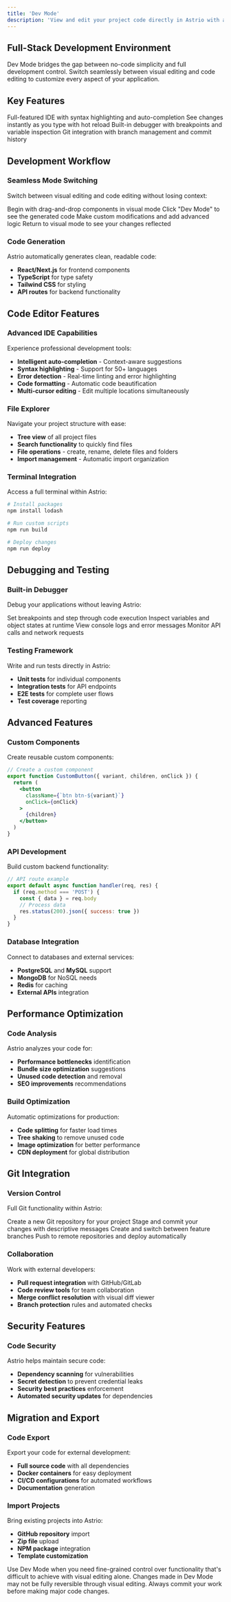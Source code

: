 ```yaml
---
title: 'Dev Mode'
description: 'View and edit your project code directly in Astrio with a full-featured development environment'
---
```


## Full-Stack Development Environment

Dev Mode bridges the gap between no-code simplicity and full development control. Switch seamlessly between visual editing and code editing to customize every aspect of your application.

## Key Features

<CardGroup cols={2}>
  <Card
    title="Code Editor"
    icon="code"
  >
    Full-featured IDE with syntax highlighting and auto-completion
  </Card>
  <Card
    title="Live Preview"
    icon="eye"
  >
    See changes instantly as you type with hot reload
  </Card>
  <Card
    title="Debugging Tools"
    icon="bug"
  >
    Built-in debugger with breakpoints and variable inspection
  </Card>
  <Card
    title="Version Control"
    icon="code-branch"
  >
    Git integration with branch management and commit history
  </Card>
</CardGroup>

## Development Workflow

### Seamless Mode Switching
Switch between visual editing and code editing without losing context:

<Steps>
  <Step title="Start Visual">
    Begin with drag-and-drop components in visual mode
  </Step>
  <Step title="Switch to Code">
    Click "Dev Mode" to see the generated code
  </Step>
  <Step title="Edit Code">
    Make custom modifications and add advanced logic
  </Step>
  <Step title="Back to Visual">
    Return to visual mode to see your changes reflected
  </Step>
</Steps>

### Code Generation
Astrio automatically generates clean, readable code:
- **React/Next.js** for frontend components
- **TypeScript** for type safety
- **Tailwind CSS** for styling
- **API routes** for backend functionality

## Code Editor Features

### Advanced IDE Capabilities
Experience professional development tools:

- **Intelligent auto-completion** - Context-aware suggestions
- **Syntax highlighting** - Support for 50+ languages
- **Error detection** - Real-time linting and error highlighting
- **Code formatting** - Automatic code beautification
- **Multi-cursor editing** - Edit multiple locations simultaneously

### File Explorer
Navigate your project structure with ease:
- **Tree view** of all project files
- **Search functionality** to quickly find files
- **File operations** - create, rename, delete files and folders
- **Import management** - Automatic import organization

### Terminal Integration
Access a full terminal within Astrio:
```bash
# Install packages
npm install lodash

# Run custom scripts
npm run build

# Deploy changes
npm run deploy
```

## Debugging and Testing

### Built-in Debugger
Debug your applications without leaving Astrio:

<CardGroup cols={2}>
  <Card
    title="Breakpoints"
    icon="circle-stop"
  >
    Set breakpoints and step through code execution
  </Card>
  <Card
    title="Variable Inspector"
    icon="magnifying-glass"
  >
    Inspect variables and object states at runtime
  </Card>
  <Card
    title="Console Output"
    icon="terminal"
  >
    View console logs and error messages
  </Card>
  <Card
    title="Network Monitor"
    icon="network-wired"
  >
    Monitor API calls and network requests
  </Card>
</CardGroup>

### Testing Framework
Write and run tests directly in Astrio:
- **Unit tests** for individual components
- **Integration tests** for API endpoints
- **E2E tests** for complete user flows
- **Test coverage** reporting

## Advanced Features

### Custom Components
Create reusable custom components:
```jsx
// Create a custom component
export function CustomButton({ variant, children, onClick }) {
  return (
    <button 
      className={`btn btn-${variant}`}
      onClick={onClick}
    >
      {children}
    </button>
  )
}
```

### API Development
Build custom backend functionality:
```javascript
// API route example
export default async function handler(req, res) {
  if (req.method === 'POST') {
    const { data } = req.body
    // Process data
    res.status(200).json({ success: true })
  }
}
```

### Database Integration
Connect to databases and external services:
- **PostgreSQL** and **MySQL** support
- **MongoDB** for NoSQL needs
- **Redis** for caching
- **External APIs** integration

## Performance Optimization

### Code Analysis
Astrio analyzes your code for:
- **Performance bottlenecks** identification
- **Bundle size optimization** suggestions
- **Unused code detection** and removal
- **SEO improvements** recommendations

### Build Optimization
Automatic optimizations for production:
- **Code splitting** for faster load times
- **Tree shaking** to remove unused code
- **Image optimization** for better performance
- **CDN deployment** for global distribution

## Git Integration

### Version Control
Full Git functionality within Astrio:

<Steps>
  <Step title="Initialize Repository">
    Create a new Git repository for your project
  </Step>
  <Step title="Commit Changes">
    Stage and commit your changes with descriptive messages
  </Step>
  <Step title="Branch Management">
    Create and switch between feature branches
  </Step>
  <Step title="Push and Deploy">
    Push to remote repositories and deploy automatically
  </Step>
</Steps>

### Collaboration
Work with external developers:
- **Pull request integration** with GitHub/GitLab
- **Code review tools** for team collaboration
- **Merge conflict resolution** with visual diff viewer
- **Branch protection** rules and automated checks

## Security Features

### Code Security
Astrio helps maintain secure code:
- **Dependency scanning** for vulnerabilities
- **Secret detection** to prevent credential leaks
- **Security best practices** enforcement
- **Automated security updates** for dependencies

## Migration and Export

### Code Export
Export your code for external development:
- **Full source code** with all dependencies
- **Docker containers** for easy deployment
- **CI/CD configurations** for automated workflows
- **Documentation** generation

### Import Projects
Bring existing projects into Astrio:
- **GitHub repository** import
- **Zip file** upload
- **NPM package** integration
- **Template customization**

<Tip>
Use Dev Mode when you need fine-grained control over functionality that's difficult to achieve with visual editing alone.
</Tip>

<Warning>
Changes made in Dev Mode may not be fully reversible through visual editing. Always commit your work before making major code changes.
</Warning>
